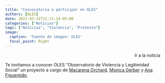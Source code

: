 ```yaml
---
title: "Convocatoria a participar en OLES"
authors: [OLES]
date: 2021-03-31T21:13:14-05:00
categories: ["Noticias"]
tags: ["Noticias", "Violencia", "Protesta"]
image:
  caption: 'Fuente de imagen: OLES'
  focal_point: Right
---
```


<p class = "cta-btns" align="right">
<a href="https://socialesehistoria.udp.cl/macaren-orchard-participo-en-foro-sobre-violencias-en-la-movilizacion-social-y-la-protesta/" style="text-decoration:none" target="_blank" rel="noopener" class="btn btn-primary btn-lg">Ir a la noticia</a></p>


Te invitamos a conocer OLES “Observatorio de Violencia y Legitimidad Social” un proyecto a cargo de [Macarena Orchard](/author/macarena-orchard/), [Monica Gerber](/author/monica-gerber/) y [Ana Figuereido](/author/ana-figuereido/).
